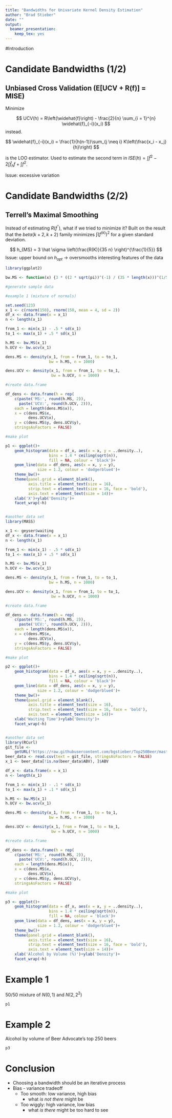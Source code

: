```yaml
---
title: "Bandwidths for Univariate Kernel Density Estimation"
author: "Brad Stieber"
date: ""
output: 
  beamer_presentation: 
    keep_tex: yes
---
```



#Introduction

\begin{columns}
\begin{column}{0.5\textwidth}
    KDE (choose kernel $K$ and bandwidth $h$): 
    $$ \widehat{f_h}(x) = n^{-1} \sum_{i = 1}^{n}K\left(\frac{x - x_i}{h}\right) $$
    Optimal Bandwidth:
    $$ h_{AMISE} = \left(\frac{R(K)}{n\sigma_K^4R(f^{''})}\right)^{\frac{1}{5}} $$
    
    - $R(g) = \int g^2$: roughness of a function
    
    - Don't know $R(f^{''})$ $\rightarrow$ bandwidth selections rely on getting around this unknown
    
\end{column}
\begin{column}{0.5\textwidth}  %%<--- here
    \begin{figure}[t]
     \includegraphics[width = 7in]{KDEDemo.png}
     \centering
     \end{figure}
\end{column}
\end{columns}



# Candidate Bandwidths (1/2)

## Unbiased Cross Validation (E[UCV + R(f)] = MISE)

Minimize 

$$
UCV(h) = R\left(\widehat{f}\right) - \frac{2}{n} \sum_{i = 1}^{n} \widehat{f}_{-i}(x_i)
$$
instead.

$$
\widehat{f}_{-i}(x_i) = \frac{1}{h(n-1)}\sum_{j \neq i} K\left(\frac{x_i - x_j}{h}\right)
$$


is the LOO estimator. Used to estimate the second term in $ISE(h) = \int \widehat{f}^2 - 2 \int\widehat{f}_h f + \int f^2$.

Issue: excessive variation

# Candidate Bandwidths (2/2)

## Terrell's Maximal Smoothing

Instead of estimating $R(f^{''})$, what if we tried to minimize it? Built on the result that the $beta(k + 2, k + 2)$ family minimizes $\int (f^{(k)})^2$ for a given standard deviation.

$$
h_{MS} =  3 \hat \sigma \left(\frac{R(K)}{35 n} \right)^{\frac{1}{5}}
$$
Issue: upper bound on $h_{opt}$ $\rightarrow$ oversmooths interesting features of the data


```r
library(ggplot2)

bw.MS <- function(x) {3 * ((2 * sqrt(pi))^(-1) / (35 * length(x)))^(1/5) * sd(x)}

#generate sample data

#example 1 (mixture of normals)

set.seed(123)
x_1 <- c(rnorm(150), rnorm(150, mean = 4, sd = 2))
df_x <- data.frame(x = x_1)
n <- length(x_1)

from_1 <- min(x_1) - .5 * sd(x_1)
to_1 <- max(x_1) + .5 * sd(x_1)

h.MS <- bw.MS(x_1)
h.UCV <- bw.ucv(x_1)

dens.MS <- density(x_1, from = from_1, to = to_1,
                   bw = h.MS, n = 1000)

dens.UCV <- density(x_1, from = from_1, to = to_1,
                    bw = h.UCV, n = 1000)

#create data.frame

df_dens <- data.frame(h = rep(
    c(paste('MS:', round(h.MS, 2)),
      paste('UCV:', round(h.UCV, 2))),
    each = length(dens.MS$x)),
    x = c(dens.MS$x,
          dens.UCV$x),
    y = c(dens.MS$y, dens.UCV$y),
    stringsAsFactors = FALSE)

#make plot

p1 <- ggplot()+
    geom_histogram(data = df_x, aes(x = x, y = ..density..),
                   bins = 1.4 * ceiling(sqrt(n)),
                   fill = NA, colour = 'black')+
    geom_line(data = df_dens, aes(x = x, y = y),
              size = 1.2, colour = 'dodgerblue4')+
    theme_bw()+
    theme(panel.grid = element_blank(),
          axis.title = element_text(size = 16),
          strip.text = element_text(size = 16, face = 'bold'),
          axis.text = element_text(size = 14))+
    xlab('X')+ylab('Density')+
    facet_wrap(~h)


#another data set
library(MASS)

x_1 <- geyser$waiting
df_x <- data.frame(x = x_1)
n <- length(x_1)

from_1 <- min(x_1) - .5 * sd(x_1)
to_1 <- max(x_1) + .5 * sd(x_1)

h.MS <- bw.MS(x_1)
h.UCV <- bw.ucv(x_1)

dens.MS <- density(x_1, from = from_1, to = to_1,
                   bw = h.MS, n = 1000)

dens.UCV <- density(x_1, from = from_1, to = to_1,
                    bw = h.UCV, n = 1000)

#create data.frame

df_dens <- data.frame(h = rep(
    c(paste('MS:', round(h.MS, 2)),
      paste('UCV:', round(h.UCV, 2))),
    each = length(dens.MS$x)),
    x = c(dens.MS$x,
          dens.UCV$x),
    y = c(dens.MS$y, dens.UCV$y),
    stringsAsFactors = FALSE)

#make plot

p2 <- ggplot()+
    geom_histogram(data = df_x, aes(x = x, y = ..density..),
                   bins = 1.4 * ceiling(sqrt(n)),
                   fill = NA, colour = 'black')+
    geom_line(data = df_dens, aes(x = x, y = y),
              size = 1.2, colour = 'dodgerblue4')+
    theme_bw()+
    theme(panel.grid = element_blank(),
          axis.title = element_text(size = 16),
          strip.text = element_text(size = 16, face = 'bold'),
          axis.text = element_text(size = 14))+
    xlab('Waiting Time')+ylab('Density')+
    facet_wrap(~h)


#another data set
library(RCurl)
git_file <- 
    getURL("https://raw.githubusercontent.com/bgstieber/Top250Beer/master/Top250Beers.csv")
beer_data <- read.csv(text = git_file, stringsAsFactors = FALSE)
x_1 <- beer_data[!is.na(beer_data$ABV), ]$ABV

df_x <- data.frame(x = x_1)
n <- length(x_1)

from_1 <- min(x_1) - .1 * sd(x_1)
to_1 <- max(x_1) + .1 * sd(x_1)

h.MS <- bw.MS(x_1)
h.UCV <- bw.ucv(x_1)

dens.MS <- density(x_1, from = from_1, to = to_1,
                   bw = h.MS, n = 1000)

dens.UCV <- density(x_1, from = from_1, to = to_1,
                    bw = h.UCV, n = 1000)

#create data.frame

df_dens <- data.frame(h = rep(
    c(paste('MS:', round(h.MS, 2)),
      paste('UCV:', round(h.UCV, 2))),
    each = length(dens.MS$x)),
    x = c(dens.MS$x,
          dens.UCV$x),
    y = c(dens.MS$y, dens.UCV$y),
    stringsAsFactors = FALSE)

#make plot

p3 <- ggplot()+
    geom_histogram(data = df_x, aes(x = x, y = ..density..),
                   bins = 1.4 * ceiling(sqrt(n)),
                   fill = NA, colour = 'black')+
    geom_line(data = df_dens, aes(x = x, y = y),
              size = 1.2, colour = 'dodgerblue4')+
    theme_bw()+
    theme(panel.grid = element_blank(),
          axis.title = element_text(size = 16),
          strip.text = element_text(size = 16, face = 'bold'),
          axis.text = element_text(size = 14))+
    xlab('Alcohol by Volume (%)')+ylab('Density')+
    facet_wrap(~h)

```


# Example 1

50/50 mixture of $N(0,1)$ and $N(2, 2^2)$

```r
p1
```

<!--
# Example 2

Waiting times for eruptions at Old Faithful geyser in WY (1st through 15th of Aug. 1985)

```r
p2
```


-->

# Example 2

Alcohol by volume of Beer Advocate's top 250 beers

```r
p3
```


# Conclusion

- Choosing a bandwidth should be an iterative process
- Bias - variance tradeoff
    - Too smooth: low variance, high bias
        - what _is not there_ might be
    - Too wiggly: high variance, low bias
        - what _is there_ might be too hard to see
        
        
        
